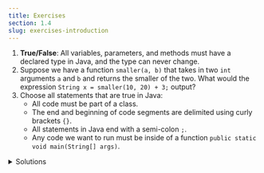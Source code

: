 ```yaml
---
title: Exercises
section: 1.4
slug: exercises-introduction
---
```


1. **True/False**: All variables, parameters, and methods must have a declared type in Java, and the type can never change.
2. Suppose we have a function `smaller(a, b)` that takes in two `int` arguments `a` and `b` and returns the smaller of the two. What would the expression `String x = smaller(10, 20) + 3;` output?
3. Choose all statements that are true in Java:&#x20;
   * All code must be part of a class.
   * The end and beginning of code segments are delimited using curly brackets `{}`.&#x20;
   * All statements in Java end with a semi-colon `;`.
   * Any code we want to run must be inside of a function `public static void main(String[] args)`.&#x20;

<details>

<summary>Solutions</summary>

1. True. See "Static Typing" for more information.
2. This line of code would cause a compilation error because the declared type `String` is incompatible with the type returned by `smaller` and adding `3`, which would be an `int.`
3. All the following statements are true.

</details>

